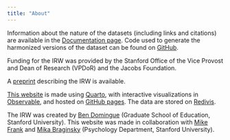 ```yaml
---
title: "About"
---
```


Information about the nature of the datasets (including links and citations) are available in the [Documentation page](docs.qmd). Code used to generate the harmonized versions of the dataset can be found on [GitHub](https://github.com/ben-domingue/irw).

Funding for the IRW was provided by the Stanford Office of the Vice Provost and Dean of Research (VPDoR) and the Jacobs Foundation.

A [preprint](https://osf.io/preprints/psyarxiv/7bd54/) describing the IRW is available.

[This website](https://github.com/langcog/irw_site) is made using [Quarto](https://quarto.org/), with interactive visualizations in [Observable](https://observablehq.com/), and hosted on [GitHub pages](https://docs.github.com/en/pages/getting-started-with-github-pages/about-github-pages). The data are stored on [Redivis](https://redivis.com/).

The IRW was created by [Ben Domingue](https://profiles.stanford.edu/benjamin-domingue) (Graduate School of Education, Stanford University). This website was made in collaboration with [Mike Frank](http://web.stanford.edu/~mcfrank/) and [Mika Braginsky](https://mikabr.io/) (Psychology Department, Stanford University).
